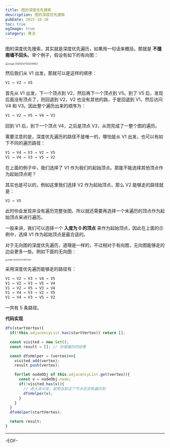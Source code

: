 ```yaml
---
title: 图的深度优先搜索
description: 图的深度优先搜索
pubDate: 2025-10-10
toc: true
ogImage: true
category: 算法
---
```


图的深度优先搜索，其实就是深度优先遍历，如果用一句话来概括，那就是 **不撞南墙不回头**。举个例子，假设有如下的有向图：

<img
  src="https://xiejie-typora.oss-cn-chengdu.aliyuncs.com/2025-03-27-044231.png"
  alt="image-20250327124230602"
  style="zoom:50%;"
/>

然后我们从 V1 出发，那就可以是这样的顺序：

```js
V1 → V2 → V5
```

首先从 V1 出发，下一个顶点到 V2，然后再下一个顶点到 V5。到了 V5 后，发现后面没有顶点了，则回退到 V2，V2 也没有其他的路，于是回退到 V1，然后访问 V4 和 V3。因此整个遍历出来的顺序为：

```js
V1 → V2 → V5 → V4 → V3
```

回到 V1 后，到下一个顶点 V4，之后是顶点 V3，从而完成了一整个图的遍历。

需要注意的是，深度优先遍历的路径不是唯一的，哪怕是从 V1 出发，也可以有如下不同的遍历路径：

```js
V1 → V4 → V3 → V2 → V5
V1 → V4 → V3 → V5 → V2
```

在上面的例子中，我们选择了 V1 作为我们的起始顶点。那能不能选择其他顶点作为起始顶点呢？

其实也是可以的，例如这里我们选择 V2 作为起始顶点，那么 V2 能够走的路径就是：

```js
V2 → V5
```

此时你会发现并没有遍历完整张图，所以就还需要再选择一个未遍历的顶点作为起始顶点来进行遍历。

一般来讲，我们可以选择一个 **入度为 0 的顶点** 来作为起始顶点，因此在上面的示例中，选择 V1 作为起始顶点是最合适的。

对于无向图的深度优先遍历，道理是一样的，不过相对于有向图，无向图能够走的边会更多一些。例如下面的无向图：

<img
  src="https://xiejie-typora.oss-cn-chengdu.aliyuncs.com/2025-03-12-054803.png"
  alt="image-20250312134803244"
  style="zoom:40%;"
/>

采用深度优先遍历能够走的路径有：

```js
V1 → V2 → V3 → V4 → V5
V1 → V2 → V3 → V5 → V4
V1 → V2 → V5 → V3 → V4
V1 → V4 → V3 → V2 → V5
V1 → V4 → V3 → V5 → V2
```

一共有 5 条路径。

**代码实现**

```js
dfs(startVertex){
  if(!this.adjacencyList.has(startVertex)) return [];

  const visited = new Set();
  const result = []; // 存储遍历的结果

  const dfsHelper = (vertex)=>{
    visited.add(vertex);
    result.push(vertex);

    for(let nodeObj of this.adjacencyList.get(vertex)){
      const v = nodeObj.node;
      if(!visited.has(v)){
        // 进入该分支，说明当前这个节点还没有遍历到
        dfsHelper(v);
      }
    }
  }
  dfsHelper(startVertex);

  return result;
}
```

---

-EOF-
